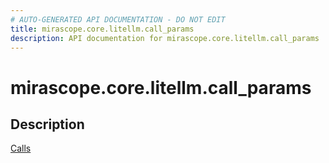 ```yaml
---
# AUTO-GENERATED API DOCUMENTATION - DO NOT EDIT
title: mirascope.core.litellm.call_params
description: API documentation for mirascope.core.litellm.call_params
---
```


# mirascope.core.litellm.call_params

<ApiType type="Module" />

## Description

<Info title="Usage">

[Calls](/docs/mirascope/learn/calls#provider-specific-parameters)

</Info>


